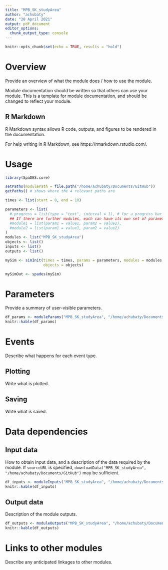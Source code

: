 ```yaml
---
title: "MPB_SK_studyArea"
author: "achubaty"
date: "20 April 2021"
output: pdf_document
editor_options:
  chunk_output_type: console
---
```


```r
knitr::opts_chunk$set(echo = TRUE, results = "hold")
```

# Overview

Provide an overview of what the module does / how to use the module.

Module documentation should be written so that others can use your module.
This is a template for module documentation, and should be changed to reflect your module.

## R Markdown

R Markdown syntax allows R code, outputs, and figures to be rendered in the documentation.

For help writing in R Markdown, see https://rmarkdown.rstudio.com/.

# Usage

```r
library(SpaDES.core)

setPaths(modulePath = file.path("/home/achubaty/Documents/GitHub"))
getPaths() # shows where the 4 relevant paths are

times <- list(start = 0, end = 10)

parameters <- list(
  #.progress = list(type = "text", interval = 1), # for a progress bar
  ## If there are further modules, each can have its own set of parameters:
  #module1 = list(param1 = value1, param2 = value2),
  #module2 = list(param1 = value1, param2 = value2)
)
modules <- list("MPB_SK_studyArea")
objects <- list()
inputs <- list()
outputs <- list()

mySim <- simInit(times = times, params = parameters, modules = modules,
                 objects = objects)

mySimOut <- spades(mySim)
```

# Parameters

Provide a summary of user-visible parameters.

```r
df_params <- moduleParams("MPB_SK_studyArea", "/home/achubaty/Documents/GitHub")
knitr::kable(df_params)
```

# Events

Describe what happens for each event type.

## Plotting

Write what is plotted.

## Saving

Write what is saved.

# Data dependencies

## Input data

How to obtain input data, and a description of the data required by the module.
If `sourceURL` is specified, `downloadData("MPB_SK_studyArea", "/home/achubaty/Documents/GitHub")` may be sufficient.

```r
df_inputs <- moduleInputs("MPB_SK_studyArea", "/home/achubaty/Documents/GitHub")
knitr::kable(df_inputs)
```

## Output data

Description of the module outputs.

```r
df_outputs <- moduleOutputs("MPB_SK_studyArea", "/home/achubaty/Documents/GitHub")
knitr::kable(df_outputs)
```

# Links to other modules

Describe any anticipated linkages to other modules.
